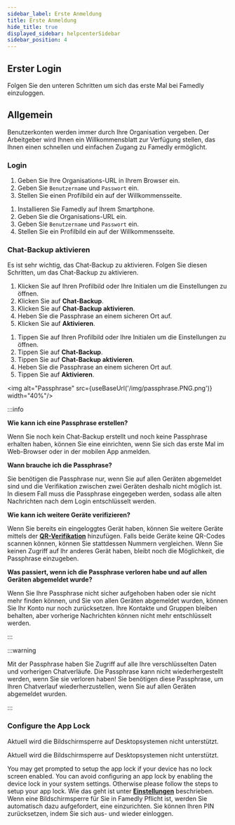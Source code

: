 ```yaml
---
sidebar_label: Erste Anmeldung
title: Erste Anmeldung
hide_title: true
displayed_sidebar: helpcenterSidebar
sidebar_position: 4
---
```



<div class="hero hero--primary">
  <div class="container">
    <h2 class="hero__title">Erster Login</h2>
    <p class="hero__subtitle">Folgen Sie den unteren Schritten um sich das erste Mal bei Famedly einzuloggen.</p>
  </div>
</div>

## Allgemein

Benutzerkonten werden immer durch Ihre Organisation vergeben. Der Arbeitgeber wird Ihnen ein Willkommensblatt zur Verfügung stellen, das Ihnen einen schnellen und einfachen Zugang zu Famedly ermöglicht.

### Login

<Tabs groupId="operating-systems">
  <TabItem value="desktop" label="Desktop">
  <ol>
    <li>Geben Sie Ihre Organisations-URL in Ihrem Browser ein.</li>
    <li>Geben Sie <code>Benutzername</code> und <code>Passwort</code> ein.</li>
    <li>Stellen Sie einen Profilbild ein auf der Willkommensseite.</li>
  </ol>
  </TabItem>
  <TabItem value="mobil" label="Mobil" default>
  <ol>
    <li>Installieren Sie Famedly auf Ihrem Smartphone.</li>
    <li>Geben Sie die Organisations-URL ein.</li>
    <li>Geben Sie <code>Benutzername</code> und <code>Passwort</code> ein.</li>
    <li>Stellen Sie ein Profilbild ein auf der Willkommensseite.</li>
  </ol>
  </TabItem>
</Tabs>

### Chat-Backup aktivieren

Es ist sehr wichtig, das Chat-Backup zu aktivieren. Folgen Sie diesen Schritten, um das Chat-Backup zu aktivieren.

<Tabs groupId="operating-systems">
  <TabItem value="desktop" label="Desktop">
  <ol>
    <li>Klicken Sie auf Ihren Profilbild oder Ihre Initialen um die Einstellungen zu öffnen.</li>
    <li>Klicken Sie auf <b>Chat-Backup</b>.</li>
    <li>Klicken Sie auf <b>Chat-Backup aktivieren</b>.</li>
    <li>Heben Sie die Passphrase an einem sicheren Ort auf.</li>
    <li>Klicken Sie auf <b>Aktivieren</b>.</li>    
  </ol>
  </TabItem>
  <TabItem value="mobil" label="Mobil" default>
  <ol>
    <li>Tippen Sie auf Ihren Profilbild oder Ihre Initialen um die Einstellungen zu öffnen.</li>
    <li>Tippen Sie auf <b>Chat-Backup</b>.</li>
    <li>Tippen Sie auf <b>Chat-Backup aktivieren</b>.</li>
    <li>Heben Sie die Passphrase an einem sicheren Ort auf.</li>
    <li>Tippen Sie auf <b>Aktivieren</b>.</li>
  </ol>
  </TabItem>
</Tabs>

<img alt="Passphrase" src={useBaseUrl('/img/passphrase.PNG.png')} width="40%"/>

:::info

**Wie kann ich eine Passphrase erstellen?**

Wenn Sie noch kein Chat-Backup erstellt und noch keine Passphrase erhalten haben, können Sie eine einrichten, wenn Sie sich das erste Mal im Web-Browser oder in der mobilen App anmelden.

**Wann brauche ich die Passphrase?**

Sie benötigen die Passphrase nur, wenn Sie auf allen Geräten abgemeldet sind und die Verifikation zwischen zwei Geräten deshalb nicht möglich ist. In diesem Fall muss die Passphrase eingegeben werden, sodass alle alten Nachrichten nach dem Login entschlüsselt werden. 

**Wie kann ich weitere Geräte verifizieren?** 

Wenn Sie bereits ein eingeloggtes Gerät haben, können Sie weitere Geräte mittels der [**QR-Verifikation**](../using-famedly/qr-verification) hinzufügen. Falls beide Geräte keine QR-Codes scannen können, können Sie stattdessen Nummern vergleichen. Wenn Sie keinen Zugriff auf Ihr anderes Gerät haben, bleibt noch die Möglichkeit, die Passphrase einzugeben. 

**Was passiert, wenn ich die Passphrase verloren habe und auf allen Geräten abgemeldet wurde?**

Wenn Sie Ihre Passphrase nicht sicher aufgehoben haben oder sie nicht mehr finden können, und Sie von allen Geräten abgemeldet wurden, können Sie Ihr Konto nur noch zurücksetzen. Ihre Kontakte und Gruppen bleiben behalten, aber vorherige Nachrichten können nicht mehr entschlüsselt werden. 

:::

:::warning

Mit der Passphrase haben Sie Zugriff auf alle Ihre verschlüsselten Daten und vorherigen Chatverläufe. Die Passphrase kann nicht wiederhergestellt werden, wenn Sie sie verloren haben!
Sie benötigen diese Passphrase, um Ihren Chatverlauf wiederherzustellen, wenn Sie auf allen Geräten abgemeldet wurden.

:::

### Configure the App Lock

<Tabs groupId="operating-systems">
  <TabItem value="desktop" label="Desktop">
  Aktuell wird die Bildschirmsperre auf Desktopsystemen nicht unterstützt.

  Aktuell wird die Bildschirmsperre auf Desktopsystemen nicht unterstützt.

</TabItem>
</Tabs>

  You may get prompted to setup the app lock if your device has no lock screen enabled. You can avoid configuring an app lock by enabling the device lock in your system settings. Otherwise please follow the steps to setup your app lock. Wie das geht ist unter [**Einstellungen**](../your-account/account-settings#bildschirm-sperren) beschrieben. Wenn eine Bildschirmsperre für Sie in Famedly Pflicht ist, werden Sie automatisch dazu aufgefordert, eine einzurichten. Sie können Ihren PIN zurücksetzen, indem Sie sich aus- und wieder einloggen.

</TabItem>
